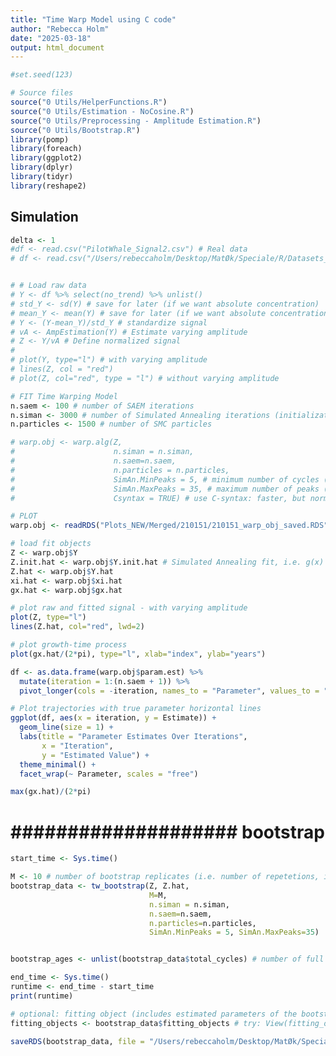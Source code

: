 ```yaml
---
title: "Time Warp Model using C code"
author: "Rebecca Holm"
date: "2025-03-18"
output: html_document
---
```


```r
#set.seed(123)

# Source files
source("0 Utils/HelperFunctions.R")
source("0 Utils/Estimation - NoCosine.R")
source("0 Utils/Preprocessing - Amplitude Estimation.R")
source("0 Utils/Bootstrap.R")
library(pomp)
library(foreach)
library(ggplot2)
library(dplyr)
library(tidyr)
library(reshape2)
```

## Simulation

```r
delta <- 1
#df <- read.csv("PilotWhale_Signal2.csv") # Real data
# df <- read.csv("/Users/rebeccaholm/Desktop/MatØk/Speciale/R/Datasets_NEW/Ba/data_210113.csv") # Real data


# # Load raw data
# Y <- df %>% select(no_trend) %>% unlist()
# std_Y <- sd(Y) # save for later (if we want absolute concentration)
# mean_Y <- mean(Y) # save for later (if we want absolute concentration)
# Y <- (Y-mean_Y)/std_Y # standardize signal
# vA <- AmpEstimation(Y) # Estimate varying amplitude
# Z <- Y/vA # Define normalized signal
# 
# plot(Y, type="l") # with varying amplitude
# lines(Z, col = "red")
# plot(Z, col="red", type = "l") # without varying amplitude
```


```r
# FIT Time Warping Model
n.saem <- 100 # number of SAEM iterations
n.siman <- 3000 # number of Simulated Annealing iterations (initialization)
n.particles <- 1500 # number of SMC particles

# warp.obj <- warp.alg(Z,
#                      n.siman = n.siman, 
#                      n.saem=n.saem, 
#                      n.particles = n.particles,
#                      SimAn.MinPeaks = 5, # minimum number of cycles (= years)
#                      SimAn.MaxPeaks = 35, # maximum number of peaks (= years)
#                      Csyntax = TRUE) # use C-syntax: faster, but normal approximated model
```

```r
# PLOT
warp.obj <- readRDS("Plots_NEW/Merged/210151/210151_warp_obj_saved.RDS")

# load fit objects
Z <- warp.obj$Y
Z.init.hat <- warp.obj$Y.init.hat # Simulated Annealing fit, i.e. g(x) = piecewise linear
Z.hat <- warp.obj$Y.hat
xi.hat <- warp.obj$xi.hat
gx.hat <- warp.obj$gx.hat

# plot raw and fitted signal - with varying amplitude 
plot(Z, type="l")
lines(Z.hat, col="red", lwd=2)

# plot growth-time process
plot(gx.hat/(2*pi), type="l", xlab="index", ylab="years")

df <- as.data.frame(warp.obj$param.est) %>%
  mutate(iteration = 1:(n.saem + 1)) %>%
  pivot_longer(cols = -iteration, names_to = "Parameter", values_to = "Estimate")

# Plot trajectories with true parameter horizontal lines
ggplot(df, aes(x = iteration, y = Estimate)) +
  geom_line(size = 1) +
  labs(title = "Parameter Estimates Over Iterations",
       x = "Iteration",
       y = "Estimated Value") +
  theme_minimal() +
  facet_wrap(~ Parameter, scales = "free")
```
```r
max(gx.hat)/(2*pi)
```



# #################### bootstrap ####################
```r
start_time <- Sys.time()

M <- 10 # number of bootstrap replicates (i.e. number of repetetions, i.e. number of age copies)
bootstrap_data <- tw_bootstrap(Z, Z.hat, 
                               M=M, 
                               n.siman = n.siman, 
                               n.saem=n.saem, 
                               n.particles=n.particles, 
                               SimAn.MinPeaks = 5, SimAn.MaxPeaks=35)


bootstrap_ages <- unlist(bootstrap_data$total_cycles) # number of full cycles / i.e. age

end_time <- Sys.time()
runtime <- end_time - start_time
print(runtime)

# optional: fitting object (includes estimated parameters of the bootstrap signals, and estimated gx, xi)
fitting_objects <- bootstrap_data$fitting_objects # try: View(fitting_objects) after this line

saveRDS(bootstrap_data, file = "/Users/rebeccaholm/Desktop/MatØk/Speciale/TW - Version 2 - Rebecca/Plots_NEW/210151_merged_bootstrap_20.rds")
```

